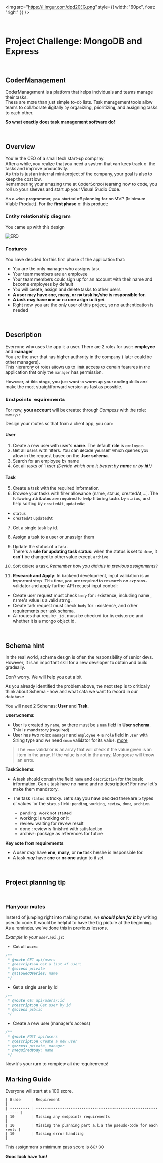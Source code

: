 <img
src="https://i.imgur.com/dpd20EG.png"
style={{ width: "60px", float: "right" }}
/>

<br/>

# Project Challenge: MongoDB and Express

<br/>

## CoderManagement

CoderManagement is a platform that helps individuals and teams manage their tasks.  
These are more than just simple to-do lists. Task management tools allow teams to collaborate digitally by organizing, prioritizing, and assigning tasks to each other.

**So what exactly does task management software do?**

<br/>

## Overview

You're the CEO of a small tech start-up company.  
After a while, you realize that you need a system that can keep track of the tasks and improve productivity.  
As this is just an internal mini-project of the company, your goal is also to keep the cost low.  
Remembering your amazing time at CoderSchool learning how to code, you roll up your sleeves and start up your Visual Studio Code.

As a wise programmer, you started off planning for an MVP (Minimum Viable Product). For the **first phase** of this product:


### Entity relationship diagram

You came up with this design.

![ERD](https://i.imgur.com/5G9toaC.png)

### Features

You have decided for this first phase of the application that:

-   You are the only manager who assigns task
-   Your team members are an employee
-   Your team members could sign up for an account with their name and become employees by default
-   You will create, assign and delete tasks to other users
-   **A user may have one, many, or no task he/she is responsible for.**
-   **A task may have one or no one asign to it yet**
-   Right now, you are the only user of this project, so no authentication is needed

<br/>

## Description

Everyone who uses the app is a user. There are 2 roles for user: **employee** and **manager**  
You are the user that has higher authority in the company ( later could be other managers).  
This hierarchy of roles allows us to limit access to certain features in the application that only the `manager` has permission.

However, at this stage, you just want to warm up your coding skills and make the most straightforward version as fast as possible.

### End points requirements

For now, **your account** will be created through _Compass_ with the role: `manager`

Design your routes so that from a client app, you can:

#### User

1.  Create a new user with user's **name**. The default **role** is `employee`.
2.  Get all users with filters. You can decide yourself which queries you allow in the request based on the **User schema**.
3.  Search for an employee by name
4.  Get all tasks of 1 user _(Decide which one is better: by **name** or by **id**?)_

#### Task

5.  Create a task with the required information.
6.  Browse your tasks with filter allowance (name, status, createdAt,…). The following attributes are required to help filtering tasks by `status`, and help sorting by `createdAt`, `updatedAt`

-   `status`
-   `createdAt`,`updatedAt`

7.  Get a single task by id.
    
8.  Assign a task to a user or unassign them
    
9.  Update the status of a task.  
    There's a **rule for updating task status**: when the status is set to `done`, it **can't** be changed to other value except `archive`
    
10.  Soft delete a task. _Remember how you did this in previous assignments?_
    
11.  **Research and Apply**: In backend development, input validation is an important step. This time, you are required to research on express-validator and apply further API request input control:
    

-   Create user request must check `body` for : existence, including name , name's value is a valid string.
-   Create task request must check `body` for : existence, and other requirements per task schema.
-   All routes that require `_id` , must be checked for its existence and whether it is a mongo object id.

<br/>

## Schema hint

In the real world, schema design is often the responsibility of senior devs. However, it is an important skill for a new developer to obtain and build gradually.

Don't worry. We will help you out a bit.

As you already identified the problem above, the next step is to critically think about Schema - how and what data we want to record in our database.

You will need 2 Schemas: **User** and **Task**.

**User Schema**:

-   User is created by `name`, so there must be a `nam` field in **User schema**. This is mandatory (required)
-   User has two roles: `manager` and `employee` => a `role` field in `User` with String type and we need `enum` validator for its value. <a href="https://masteringjs.io/tutorials/mongoose/enum" target="_blank">more</a>

> The `enum` validator is an array that will check if the value given is an item in the array. If the value is not in the array, Mongoose will throw an error.

**Task Schema**:

-   A task should contain the field `name` and `description` for the basic information. Can a task have no name and no description? For now, let's make them mandatory.
    
-   The task `status` is tricky. Let's say you have decided there are 5 types of values for the `status` field: `pending`, `working`, `review`, `done`, `archive`.
    
    -   pending: work not started
    -   working: is working on it
    -   review: waiting for review result
    -   done : review is finished with satisfaction
    -   archive: package as references for future

**Key note from requirements**

-   A user _may_ have **one**, **many**, or **no** task he/she is responsible for.
-   A task _may_ have **one** or **no one** asign to it yet

<br/>

## Project planning tip

<br/>

### Plan your routes

Instead of jumping right into making routes, we _**should plan for it**_ by writing pseudo code. It would be helpful to have the big picture at the beginning. As a reminder, we've done this in <a href="https://learn.coderschool.vn/path-player?courseid=web-virgil-expressjs-with-mongodb&unit=62cc3ab2b641d804240f2fa4Unit" target="_blank">previous lessons</a>.

_Example in your `user.api.js`_:

-   Get all users

```js
/**
 * @route GET api/users
 * @description Get a list of users
 * @access private
 * @allowedQueries: name
 */
```

-   Get a single user by Id

```js
/**
 * @route GET api/users/:id
 * @description Get user by id
 * @access public
 */
```

-   Create a new user (manager's access)

```js
/**
 * @route POST api/users
 * @description Create a new user
 * @access private, manager
 * @requiredBody: name
 */
```

Now it's your turn to complete all the requirements!

## Marking Guide

Everyone will start at a 100 score.

```
| Grade     | Requirement                                                    |
| --------- | -------------------------------------------------------------- |
| 10        | Missing any endpoints requirements                             |
| 10        | Missing the planning part a.k.a the pseudo-code for each route |
| 10        | Missing error handling                                         |
```

This assignment's minimum pass score is 80/100

**Good luck have fun!**

<br/>
<br/>
<br/>